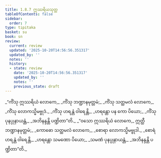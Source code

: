 ```yaml
---
title: 1.8.7 ဣဿရိယသုတ္တ
tableOfContents: false
sidebar:
  order: 7
type: tipitaka
basket: su
book: sn
review:
  current: review
  updated: '2025-10-20T14:56:56.351317'
  updated_by: ''
  notes: ''
  history:
  - state: review
    date: '2025-10-20T14:56:56.351317'
    updated_by: ''
    notes: ''
    previous_state: draft
---
```



<DynamicBreadcrumb />


<ReviewStatus review={frontmatter.review} showDetails={true} />

<HypothesisAnnotation frontmatter={frontmatter} />

<Division number="77" book="sn" e="ch" v="18" p="291">

<Paragraph number="351" type="verses" book="sn">
_“ကိံသု ဣဿရိယံ လောကေ,_  
_ကိံသု ဘဏ္ဍာနမုတ္တမံ;_  
_ကိံသု သတ္ထမလံ လောကေ,_  
_ကိံသု လောကသ္မိမဗ္ဗုဒံ._  

</Paragraph>

<Paragraph number="352" type="verses" book="sn">
_ကိံသု ဟရန္တံ ဝါရေန္တိ,_  
_ဟရန္တော ပန ကော ပိယော;_  
_ကိံသု ပုနပ္ပုနာယန္တံ,_  
_အဘိနန္ဒန္တိ ပဏ္ဍိတာ”တိ._  

</Paragraph>

<Paragraph number="353" type="verses" book="sn">
_“ဝသော ဣဿရိယံ လောကေ,_  
ဣတ္ထီ ဘဏ္ဍာနမုတ္တမံ;_  
_ကောဓော သတ္ထမလံ လောကေ,_  
_စောရာ လောကသ္မိမဗ္ဗုဒါ._  

</Paragraph>

<Paragraph number="354" type="verses" book="sn">
_စောရံ ဟရန္တံ ဝါရေန္တိ,_  
_ဟရန္တော သမဏော ပိယော;_  
_သမဏံ ပုနပ္ပုနာယန္တံ,_  
_အဘိနန္ဒန္တိ ပဏ္ဍိတာ”တိ._
</Paragraph>
</Division>